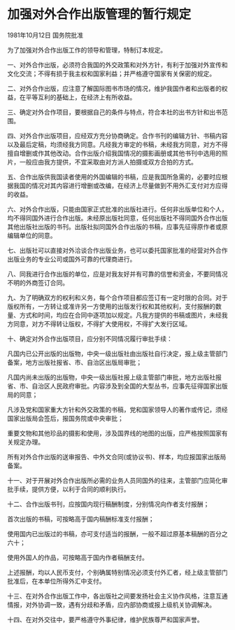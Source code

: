 # 加强对外合作出版管理的暂行规定

1981年10月12日 国务院批准

  

为了加强对外合作出版工作的领导和管理，特制订本规定。

一、对外合作出版，必须符合我国的外交政策和对外方针，有利于加强对外宣传和文化交流；不得有损于我主权和国家利益；并严格遵守国家有关保密的规定。

二、对外合作出版，应注意了解国际图书市场的情况，维护我国作者和出版者的权益，在平等互利的基础上，在经济上有所收益。

三、确定对外合作项目，要根据自己的条件与特点，符合本社的出书方针和出书范围。

四、对外合作出版项目，应经双方充分协商确定。合作书刊的编辑方针、书稿内容以及最后定稿，均须经我方同意。凡经我方审定的书稿，未经我方同意，对方不得擅自增删或作其他改动。合作出版介绍我国情况的摄影画册或其他书刊中选用的照片，一般应由我方提供，不宜采取由对方派人拍摄或双方合拍的方式。

五、合作出版供我国读者使用的外国编辑的书稿，应是我国所急需的，必要时应根据我国的情况对其内容进行增删或改编，在经济上尽量做到不用外汇支付对方应得的收益。

六、对外合作出版，只能由国家正式批准的出版社进行。任何非出版单位和个人，均不得同国外进行合作出版。未经原出版社同意，任何出版社不得同国外合作出版其他出版社出版的书刊。出版社拟同国外合作出版的书稿，应事先征得原作者或原编辑单位的同意。

七、出版社可以直接对外洽谈合作出版业务，也可以委托国家批准的经营对外合作出版业务的专业公司或国外可靠的代理商进行。

八、同我进行合作出版的单位，应是对我友好并有可靠的信誉和资金，不要同情况不明的外商签订合同。

九、为了明确双方的权利和义务，每个合作项目都应签订有一定时限的合同。对于版权所有，一方转让或准许另一方使用的出版发行权和其他权利，支付报酬的数量、方式和时间，均应在合同中逐项加以规定。凡我方提供的书稿或图片，未经我方同意，对方不得转让版权，不得扩大使用权，不得扩大发行区域。

十、确定对外合作出版项目，应分别不同情况履行审批手续：

凡国内已公开出版的出版物，中央一级出版社由出版社自行决定，报上级主管部门备案，地方出版社报省、市、自治区出版局审批；

凡国内尚未出版的出版物，中央一级出版社报上级主管部门审批，地方出版社报省、市、自治区人民政府审批。内容涉及到全国的大型丛书，应事先征得国家出版局的同意；

凡涉及党和国家重大方针和外交政策的书稿，党和国家领导人的著作或传记，须经国家出版局会签后，报国务院或中央审批；

重要文物和其他珍品的摄影和使用，涉及国界线的地图的出版，应严格按照国家有关规定办理。

所有对外合作出版的送审报告、中外文合同(或协议书)、样本，均应报国家出版局备案。

十一、对于开展对外合作出版所必需的业务人员同国外的往来，主管部门应简化审批手续，提供方便，以利于合同的顺利执行。

十二、合作出版书刊，应按国内现行稿酬制度，分别情况向作者支付报酬；

首次出版的书稿，可按略高于国内稿酬标准支付报酬；

使用国内已出版过的书稿，亦可支付适当的报酬，一般不超过原基本稿酬的百分之六十；

使用外国人的作品，可按略高于国内作者稿酬支付。

上述报酬，均以人民币支付，个别确属特别情况必须支付外汇者，经上级主管部门批准后，在本单位所得外汇中支付。

十三、在对外合作出版工作中，各出版社之间要发扬社会主义协作风格，注意互通情报，对外协调一致，遇有分歧和矛盾，应内部协商或报上级机关协调解决。

十四、在对外交往中，要严格遵守外事纪律，维护民族尊严和国家声誉。